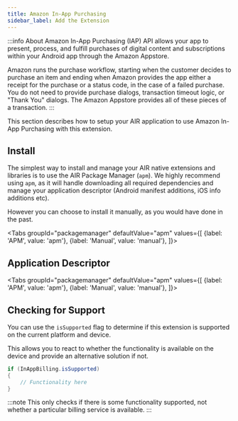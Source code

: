 ```yaml
---
title: Amazon In-App Purchasing
sidebar_label: Add the Extension
---
```


:::info About
Amazon In-App Purchasing (IAP) API allows your app to present, process, and fulfill purchases of digital content and subscriptions within your Android app through the Amazon Appstore. 

Amazon runs the purchase workflow, starting when the customer decides to purchase an item and ending when Amazon provides the app either a receipt for the purchase or a status code, in the case of a failed purchase. You do not need to provide purchase dialogs, transaction timeout logic, or "Thank You" dialogs. The Amazon Appstore provides all of these pieces of a transaction.
:::

This section describes how to setup your AIR application to use Amazon In-App Purchasing with this extension.






## Install

The simplest way to install and manage your AIR native extensions and libraries is to use the AIR Package Manager (`apm`). We highly recommend using `apm`, as it will handle downloading all required dependencies and manage your application descriptor (Android manifest additions, iOS info additions etc).

However you can choose to install it manually, as you would have done in the past. 

<Tabs
  groupId="packagemanager"
  defaultValue="apm"
  values={[
    {label: 'APM', value: 'apm'},
    {label: 'Manual', value: 'manual'},
  ]}>

  <TabItem value="apm" >
	<InstallAPM/>
  </TabItem>
  <TabItem value="manual" >
	<InstallManual/>
  </TabItem>
  
</Tabs>


## Application Descriptor

<Tabs
  groupId="packagemanager"
  defaultValue="apm"
  values={[
    {label: 'APM', value: 'apm'},
    {label: 'Manual', value: 'manual'},
  ]}>

  <TabItem value="apm" >
	<AppDescriptorAPM/>
  </TabItem>
  <TabItem value="manual" >
	<AppDescriptorManual/>
  </TabItem>
  
</Tabs>



## Checking for Support

You can use the `isSupported` flag to determine if this extension is supported on the current platform and device.

This allows you to react to whether the functionality is available on the device and provide an alternative solution if not.


```actionscript
if (InAppBilling.isSupported)
{
	// Functionality here
}
```

:::note 
This only checks if there is some functionality supported, not whether a particular billing service is available.
:::


